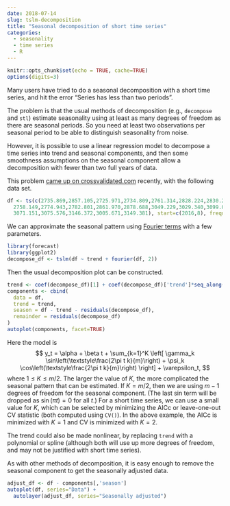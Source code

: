 ```yaml
---
date: 2018-07-14
slug: tslm-decomposition
title: "Seasonal decomposition of short time series"
categories:
  - seasonality
  - time series
  - R
---
```


```r
knitr::opts_chunk$set(echo = TRUE, cache=TRUE)
options(digits=3)
```

Many users have tried to do a seasonal decomposition with a short time series, and hit the error "Series has less than two periods".

The problem is that the usual methods of decomposition (e.g., `decompose` and `stl`) estimate seasonality using at least as many degrees of freedom as there are seasonal periods. So you need at least two observations per seasonal period to be able to distinguish seasonality from noise.

However, it is possible to use a linear regression model to decompose a time series into trend and seasonal components, and then some smoothness assumptions on the seasonal component allow a decomposition with fewer than two full years of data.

This problem [came up on crossvalidated.com](https://stackoverflow.com/q/51329598/144157) recently, with the following data set.

```r
df <- ts(c(2735.869,2857.105,2725.971,2734.809,2761.314,2828.224,2830.284,
  2758.149,2774.943,2782.801,2861.970,2878.688,3049.229,3029.340,3099.041,
  3071.151,3075.576,3146.372,3005.671,3149.381), start=c(2016,8), frequency=12)
```

We can approximate the seasonal pattern using [Fourier terms](https://otexts.org/fpp2/useful-predictors.html#fourier-series) with a few parameters.

```r
library(forecast)
library(ggplot2)
decompose_df <- tslm(df ~ trend + fourier(df, 2))
```

Then the usual decomposition plot can be constructed.

```r
trend <- coef(decompose_df)[1] + coef(decompose_df)['trend']*seq_along(df)
components <- cbind(
  data = df,
  trend = trend,
  season = df - trend - residuals(decompose_df),
  remainder = residuals(decompose_df)
)
autoplot(components, facet=TRUE)
```

Here the model is
$$
  y_t = \alpha + \beta t + \sum_{k=1}^K \left[
    \gamma_k \sin\left(\textstyle\frac{2\pi t k}{m}\right) +
    \psi_k \cos\left(\textstyle\frac{2\pi t k}{m}\right)
    \right] + \varepsilon_t,
$$
where $1 \le K \le m/2$. The larger the value of $K$, the more complicated the seasonal pattern that can be estimated. If $K=m/2$, then we are using $m-1$ degrees of freedom for the seasonal component. (The last sin term will be dropped as $\sin(\pi t)=0$ for all $t$.) For a short time series, we can use a small value for $K$, which can be selected by minimizing the AICc or leave-one-out CV statistic (both computed using `CV()`). In the above example, the AICc is minimized with $K=1$ and CV is minimized with $K=2$.

The trend could also be made nonlinear, by replacing `trend` with a polynomial or spline (although both will use up more degrees of freedom, and may not be justified with short time series).

As with other methods of decomposition, it is easy enough to remove the seasonal component to get the seasonally adjusted data.

```r
adjust_df <- df - components[,'season']
autoplot(df, series="Data") +
  autolayer(adjust_df, series="Seasonally adjusted")
```

